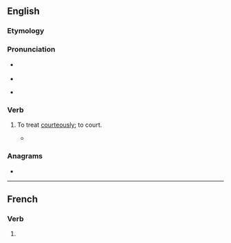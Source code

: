 ==English==

===Etymology===
{{prefix|ac|gloss1=to|court|gloss2=woo|lang=en}}

===Pronunciation===
* {{a|RP}} {{IPA|/əˈkɔːt/|lang=en}}
* {{rhymes|ɔː(ɹ)t|lang=en}}

* {{audio|en-us-accourt.ogg|Audio (US)|lang=en}}

===Verb===
{{en-verb}}

# {{lb|en|obsolete}} To treat [[courteously]]; to court.
#* {{quote-book|title=[[w:The Faerie Queene|The Faerie Queene]]|page=71|author=[[w:Edmund Spenser|Edmund Spenser]]|passage=Whilest she her selfe thus busily did frame Seemely to entertaine her new-come guest, Newes hereof to her other sisters came, Who all this while were at their wanton rest, '''Accourting''' each her frend with lavish fest|year=''a'' 1596}}

===Anagrams===
* {{anagrams|en|a=accortu|crocuta}}

----

==French==

===Verb===
{{head|fr|verb form}}

# {{inflection of|accourir||3|s|pres|indc|lang=fr}}